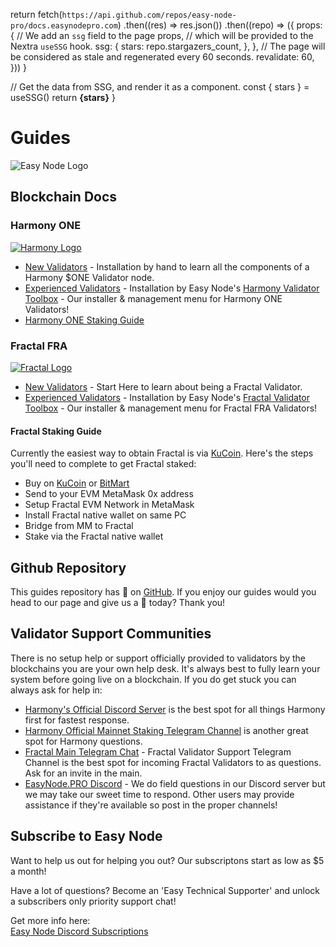 
  return fetch(`https://api.github.com/repos/easy-node-pro/docs.easynodepro.com`)
    .then((res) => res.json())
    .then((repo) => ({
      props: {
        // We add an `ssg` field to the page props,
        // which will be provided to the Nextra `useSSG` hook.
        ssg: {
          stars: repo.stargazers_count,
        },
      },
      // The page will be considered as stale and regenerated every 60 seconds.
      revalidate: 60,
    }))
}

  // Get the data from SSG, and render it as a component.
  const { stars } = useSSG()
  return <strong>{stars}</strong>
}

# Guides
![Easy Node Logo](/twitter_card_800x418.jpg)

## Blockchain Docs
### Harmony ONE
[![Harmony Logo](/harmony_logo_white.png)](/harmony)
- [New Validators](/harmony) - Installation by hand to learn all the components of a Harmony $ONE Validator node.
- [Experienced Validators](/harmony/toolbox) - Installation by Easy Node's [Harmony Validator Toolbox](https://github.com/easy-node-pro/harmony-toolbox) - Our installer & management menu for Harmony ONE Validators!
- [Harmony ONE Staking Guide](https://easynodepro.com/harmony)

### Fractal FRA
[![Fractal Logo](/findora_logo_white.png)](/fractal)
- [New Validators](/fractal) - Start Here to learn about being a Fractal Validator.
- [Experienced Validators](/fractal/toolbox) - Installation by Easy Node's [Fractal Validator Toolbox](https://github.com/FindoraNetwork/fractal-toolbox) - Our installer & management menu for Fractal FRA Validators!

#### Fractal Staking Guide
Currently the easiest way to obtain Fractal is via [KuCoin](https://www.kucoin.com/ucenter/signup?rcode=rJSJQQV). Here's the steps you'll need to complete to get Fractal staked:
- Buy on [KuCoin](https://www.kucoin.com/ucenter/signup?rcode=rJSJQQV) or [BitMart](https://www.bitmart.com/trade/en?symbol=FRA_USDT&layout=basic)
- Send to your EVM MetaMask 0x address
- Setup Fractal EVM Network in MetaMask
- Install Fractal native wallet on same PC
- Bridge from MM to Fractal 
- Stake via the Fractal native wallet

## Github Repository
This guides repository has <Stars /> 🌟 on [GitHub](https://github.com/easy-node-pro/docs.easynodepro.com). If you enjoy our guides would you head to our page and give us a 🌟 today? Thank you!  

## Validator Support Communities
There is no setup help or support officially provided to validators by the blockchains you are your own help desk. It's always best to fully learn your system before going live on a blockchain. If you do get stuck you can always ask for help in:
- [Harmony's Official Discord Server](https://harmony.one/discord) is the best spot for all things Harmony first for fastest response.
- [Harmony Official Mainnet Staking Telegram Channel](https://t.me/PangaeaVolunteers) is another great spot for Harmony questions.
- [Fractal Main Telegram Chat](https://t.me/findoraen) - Fractal Validator Support Telegram Channel is the best spot for incoming Fractal Validators to as questions. Ask for an invite in the main.
- [EasyNode.PRO Discord](https://mee6.xyz/i/TvaDiyZ9hc) - We do field questions in our Discord server but we may take our sweet time to respond. Other users may provide assistance if they're available so post in the proper channels!

## Subscribe to Easy Node
Want to help us out for helping you out? Our subscriptons start as low as $5 a month!  

Have a lot of questions? Become an 'Easy Technical Supporter' and unlock a subscribers only priority support chat!  

Get more info here:  
[Easy Node Discord Subscriptions](https://mee6.xyz/i/TvaDiyZ9hc)